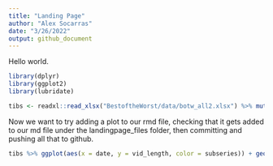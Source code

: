 ```yaml
---
title: "Landing Page"
author: "Alex Socarras"
date: "3/26/2022"
output: github_document
---
```


Hello world.

```r
library(dplyr)
library(ggplot2)
library(lubridate)

tibs <- readxl::read_xlsx("BestoftheWorst/data/botw_all2.xlsx") %>% mutate(date = ymd_hms(date), vid_length = duration(duration))
```

Now we want to try adding a plot to our rmd file, checking that it gets added to our md file under the landingpage_files folder, then committing and pushing all that to github. 

```r

tibs %>% ggplot(aes(x = date, y = vid_length, color = subseries)) + geom_point() 
                  


```

